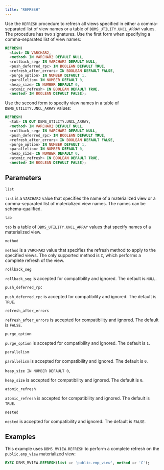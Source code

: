 ```yaml
---
title: "REFRESH"
---
```


Use the `REFRESH` procedure to refresh all views specified in either a comma-separated list of view names or a table of `DBMS_UTILITY.UNCL_ARRAY` values. The procedure has two signatures. Use the first form when specifying a comma-separated list of view names:

```sql
REFRESH(
  <list> IN VARCHAR2,
  <method> IN VARCHAR2 DEFAULT NULL,
  <rollback_seg> IN VARCHAR2 DEFAULT NULL,
  <push_deferred_rpc> IN BOOLEAN DEFAULT TRUE,
  <refresh_after_errors> IN BOOLEAN DEFAULT FALSE,
  <purge_option> IN NUMBER DEFAULT 1,
  <parallelism> IN NUMBER DEFAULT 0,
  <heap_size> IN NUMBER DEFAULT 0,
  <atomic_refresh> IN BOOLEAN DEFAULT TRUE,
  <nested> IN BOOLEAN DEFAULT FALSE);
```

Use the second form to specify view names in a table of `DBMS_UTILITY.UNCL_ARRAY` values:

```sql
REFRESH(
  <tab> IN OUT DBMS_UTILITY.UNCL_ARRAY,
  <method> IN VARCHAR2 DEFAULT NULL,
  <rollback_seg> IN VARCHAR2 DEFAULT NULL,
  <push_deferred_rpc> IN BOOLEAN DEFAULT TRUE,
  <refresh_after_errors> IN BOOLEAN DEFAULT FALSE,
  <purge_option> IN NUMBER DEFAULT 1,
  <parallelism> IN NUMBER DEFAULT 0,
  <heap_size> IN NUMBER DEFAULT 0,
  <atomic_refresh> IN BOOLEAN DEFAULT TRUE,
  <nested> IN BOOLEAN DEFAULT FALSE);
```

## Parameters

`list`

 `list` is a `VARCHAR2` value that specifies the name of a materialized view or a comma-separated list of materialized view names. The names can be schema-qualified.

`tab`

 `tab` is a table of `DBMS_UTILITY.UNCL_ARRAY` values that specify names of a materialized view.

`method`

 `method` is a `VARCHAR2` value that specifies the refresh method to apply to the specified views. The only supported method is `C`, which performs a complete refresh of the view.

`rollback_seg`

 `rollback_seg` is accepted for compatibility and ignored. The default is `NULL`.

`push_deferred_rpc`

 `push_deferred_rpc` is accepted for compatibility and ignored. The default is `TRUE`.

`refresh_after_errors`

 `refresh_after_errors` is accepted for compatibility and ignored. The default is `FALSE`.

`purge_option`

 `purge_option` is accepted for compatibility and ignored. The default is `1`.

`parallelism`

 `parallelism` is accepted for compatibility and ignored. The default is `0`.

`heap_size IN NUMBER DEFAULT 0`,

 `heap_size` is accepted for compatibility and ignored. The default is `0`.

`atomic_refresh`

 `atomic_refresh` is accepted for compatibility and ignored. The default is `TRUE`.

`nested`

 `nested` is accepted for compatibility and ignored. The default is `FALSE`.

## Examples

This example uses `DBMS_MVIEW.REFRESH` to perform a complete refresh on the `public.emp_view` materialized view:

```sql
EXEC DBMS_MVIEW.REFRESH(list => 'public.emp_view', method => 'C');
```
